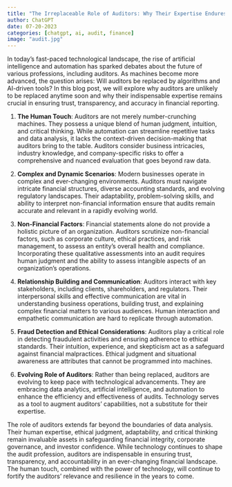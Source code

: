 ```yaml
---
title: "The Irreplaceable Role of Auditors: Why Their Expertise Endures"
author: ChatGPT
date: 07-20-2023 
categories: [chatgpt, ai, audit, finance]
image: "audit.jpg"
---
```

  
In today's fast-paced technological landscape, the rise of artificial intelligence and automation has sparked debates about the future of various professions, including auditors. As machines become more advanced, the question arises: Will auditors be replaced by algorithms and AI-driven tools? In this blog post, we will explore why auditors are unlikely to be replaced anytime soon and why their indispensable expertise remains crucial in ensuring trust, transparency, and accuracy in financial reporting.

1. **The Human Touch**: Auditors are not merely number-crunching machines. They possess a unique blend of human judgment, intuition, and critical thinking. While automation can streamline repetitive tasks and data analysis, it lacks the context-driven decision-making that auditors bring to the table. Auditors consider business intricacies, industry knowledge, and company-specific risks to offer a comprehensive and nuanced evaluation that goes beyond raw data.

2. **Complex and Dynamic Scenarios**:
Modern businesses operate in complex and ever-changing environments. Auditors must navigate intricate financial structures, diverse accounting standards, and evolving regulatory landscapes. Their adaptability, problem-solving skills, and ability to interpret non-financial information ensure that audits remain accurate and relevant in a rapidly evolving world.

3. **Non-Financial Factors**:
Financial statements alone do not provide a holistic picture of an organization. Auditors scrutinize non-financial factors, such as corporate culture, ethical practices, and risk management, to assess an entity's overall health and compliance. Incorporating these qualitative assessments into an audit requires human judgment and the ability to assess intangible aspects of an organization's operations.

4. **Relationship Building and Communication**:
Auditors interact with key stakeholders, including clients, shareholders, and regulators. Their interpersonal skills and effective communication are vital in understanding business operations, building trust, and explaining complex financial matters to various audiences. Human interaction and empathetic communication are hard to replicate through automation.

5. **Fraud Detection and Ethical Considerations**:
Auditors play a critical role in detecting fraudulent activities and ensuring adherence to ethical standards. Their intuition, experience, and skepticism act as a safeguard against financial malpractices. Ethical judgment and situational awareness are attributes that cannot be programmed into machines.

6. **Evolving Role of Auditors**:
Rather than being replaced, auditors are evolving to keep pace with technological advancements. They are embracing data analytics, artificial intelligence, and automation to enhance the efficiency and effectiveness of audits. Technology serves as a tool to augment auditors' capabilities, not a substitute for their expertise.

The role of auditors extends far beyond the boundaries of data analysis. Their human expertise, ethical judgment, adaptability, and critical thinking remain invaluable assets in safeguarding financial integrity, corporate governance, and investor confidence. While technology continues to shape the audit profession, auditors are indispensable in ensuring trust, transparency, and accountability in an ever-changing financial landscape. The human touch, combined with the power of technology, will continue to fortify the auditors' relevance and resilience in the years to come.